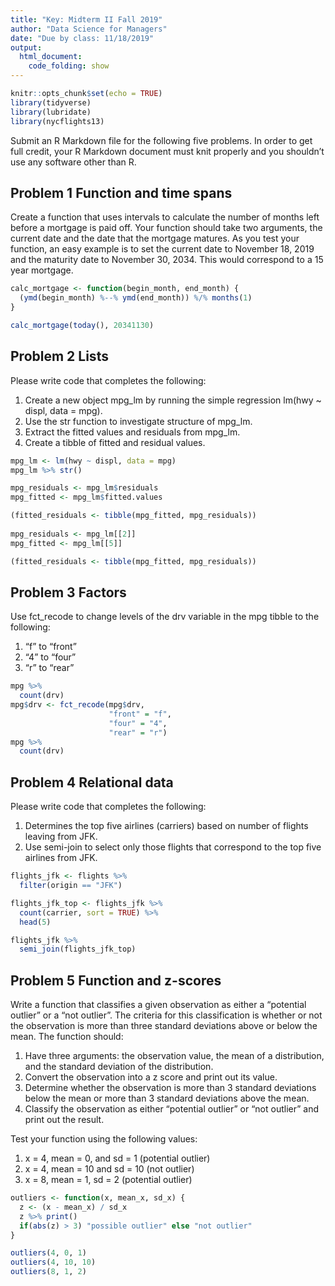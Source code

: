 ```yaml
---
title: "Key: Midterm II Fall 2019"
author: "Data Science for Managers"
date: "Due by class: 11/18/2019"
output:
  html_document:
    code_folding: show
---
```


```r
knitr::opts_chunk$set(echo = TRUE)
library(tidyverse)
library(lubridate)
library(nycflights13)
```

Submit an R Markdown file for the following five problems. In order to get full credit, your R Markdown document must knit properly and you shouldn't use any software other than R.    

## Problem 1 Function and time spans  

Create a function that uses intervals to calculate the number of months left before a mortgage is paid off. Your function should take two arguments, the current date and the date that the mortgage matures. As you test your function, an easy example is to set the current date to November 18, 2019 and the maturity date to November 30, 2034. This would correspond to a 15 year mortgage.  

```r
calc_mortgage <- function(begin_month, end_month) {
  (ymd(begin_month) %--% ymd(end_month)) %/% months(1)
}

calc_mortgage(today(), 20341130)
```

## Problem 2 Lists  

Please write code that completes the following:  

1.  Create a new object mpg_lm by running the simple regression lm(hwy ~ displ, data = mpg).  
1.  Use the str function to investigate structure of mpg_lm.  
1.  Extract the fitted values and residuals from mpg_lm.
1.  Create a tibble of fitted and residual values.

```r
mpg_lm <- lm(hwy ~ displ, data = mpg)
mpg_lm %>% str()

mpg_residuals <- mpg_lm$residuals
mpg_fitted <- mpg_lm$fitted.values

(fitted_residuals <- tibble(mpg_fitted, mpg_residuals))
  
mpg_residuals <- mpg_lm[[2]]
mpg_fitted <- mpg_lm[[5]]

(fitted_residuals <- tibble(mpg_fitted, mpg_residuals))
```

## Problem 3 Factors  

Use fct_recode to change levels of the drv variable in the mpg tibble to the following:   

1.  "f" to "front"
1.  "4" to "four"
1.  "r" to "rear"

```r
mpg %>% 
  count(drv)
mpg$drv <- fct_recode(mpg$drv,
                      "front" = "f",
                      "four" = "4",
                      "rear" = "r")
mpg %>% 
  count(drv)
```

## Problem 4 Relational data  

Please write code that completes the following:  

1.  Determines the top five airlines (carriers) based on number of flights leaving from JFK.
1.  Use semi-join to select only those flights that correspond to the top five airlines from JFK.   

```r
flights_jfk <- flights %>% 
  filter(origin == "JFK")

flights_jfk_top <- flights_jfk %>%
  count(carrier, sort = TRUE) %>% 
  head(5)

flights_jfk %>%
  semi_join(flights_jfk_top)
```

## Problem 5 Function and z-scores  

Write a function that classifies a given observation as either a "potential outlier" or a "not outlier". The criteria for this classification is whether or not the observation is more than three standard deviations above or below the mean. The function should:  

1.  Have three arguments: the observation value, the mean of a distribution, and the standard deviation of the distribution.
1.  Convert the observation into a z score and print out its value.
1.  Determine whether the observation is more than 3 standard deviations below the mean or more than 3 standard deviations above the mean.
1.  Classify the observation as either  "potential outlier" or "not outlier" and print out the result.
	
Test your function using the following values:  
	
1.  x = 4, mean = 0, and sd = 1 (potential outlier)
1.  x = 4, mean = 10 and sd = 10 (not outlier)
1.  x = 8, mean =  1, sd = 2 (potential outlier)


```r
outliers <- function(x, mean_x, sd_x) {
  z <- (x - mean_x) / sd_x
  z %>% print()
  if(abs(z) > 3) "possible outlier" else "not outlier"
}

outliers(4, 0, 1)
outliers(4, 10, 10)
outliers(8, 1, 2)
```

